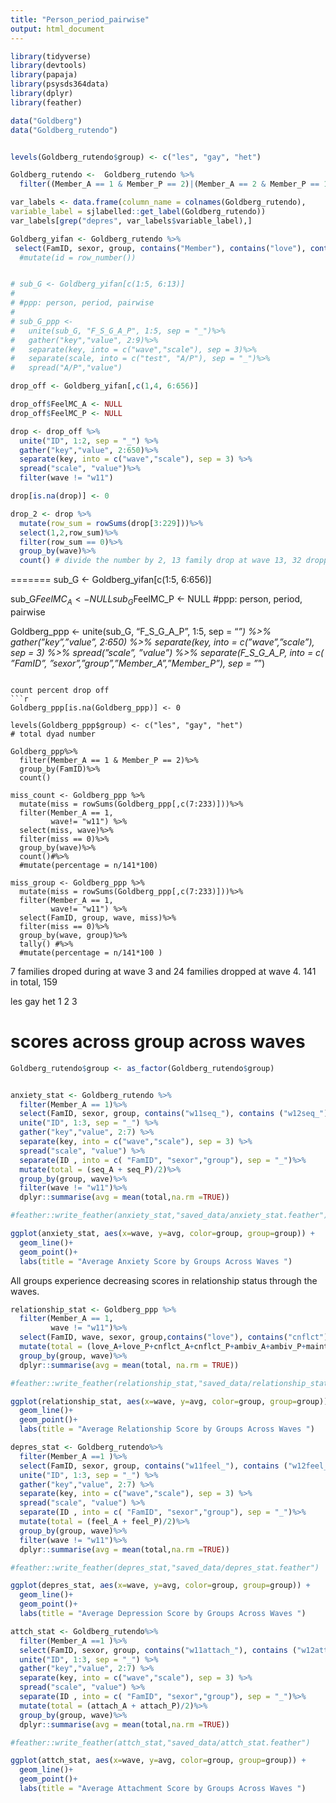 ```yaml
---
title: "Person_period_pairwise"
output: html_document
---
```


```r
library(tidyverse)
library(devtools)
library(papaja)
library(psysds364data)
library(dplyr)
library(feather)
```

```r
data("Goldberg")
data("Goldberg_rutendo")


levels(Goldberg_rutendo$group) <- c("les", "gay", "het")

Goldberg_rutendo <-  Goldberg_rutendo %>%
  filter((Member_A == 1 & Member_P == 2)|(Member_A == 2 & Member_P == 1))

var_labels <- data.frame(column_name = colnames(Goldberg_rutendo),
variable_label = sjlabelled::get_label(Goldberg_rutendo))
var_labels[grep("depres", var_labels$variable_label),]
```


```r
Goldberg_yifan <- Goldberg_rutendo %>%
 select(FamID, sexor, group, contains("Member"), contains("love"), contains("cnflct"), contains("ambiv"), contains("maint"), contains("seq"), contains("attach"), contains("feel"))#%>%
  #mutate(id = row_number())


# sub_G <- Goldberg_yifan[c(1:5, 6:13)]
# 
# #ppp: person, period, pairwise
# 
# sub_G_ppp <- 
#   unite(sub_G, "F_S_G_A_P", 1:5, sep = "_")%>%
#   gather("key","value", 2:9)%>%
#   separate(key, into = c("wave","scale"), sep = 3)%>%
#   separate(scale, into = c("test", "A/P"), sep = "_")%>%
#   spread("A/P","value")
```

```r
drop_off <- Goldberg_yifan[,c(1,4, 6:656)]

drop_off$FeelMC_A <- NULL
drop_off$FeelMC_P <- NULL

drop <- drop_off %>%
  unite("ID", 1:2, sep = "_") %>%
  gather("key","value", 2:650)%>%
  separate(key, into = c("wave","scale"), sep = 3) %>%
  spread("scale", "value")%>%
  filter(wave != "w11")

drop[is.na(drop)] <- 0

drop_2 <- drop %>%
  mutate(row_sum = rowSums(drop[3:229]))%>%
  select(1,2,row_sum)%>%
  filter(row_sum == 0)%>%
  group_by(wave)%>%
  count() # divide the number by 2, 13 family drop at wave 13, 32 dropped at wave 14, however, not everyone who dropped at 13 did not attend 14, see family id 66
```


=======
sub_G <- Goldberg_yifan[c(1:5, 6:656)]

sub_G$FeelMC_A <- NULL
sub_G$FeelMC_P <- NULL
#ppp: person, period, pairwise

Goldberg_ppp <- 
  unite(sub_G, "F_S_G_A_P", 1:5, sep = "_") %>%
  gather("key","value", 2:650) %>%
  separate(key, into = c("wave","scale"), sep = 3) %>%
  spread("scale", "value") %>%
  separate(F_S_G_A_P, into = c( "FamID", "sexor","group","Member_A","Member_P"), sep = "_") 
```

count percent drop off 
```r
Goldberg_ppp[is.na(Goldberg_ppp)] <- 0

levels(Goldberg_ppp$group) <- c("les", "gay", "het")
# total dyad number 

Goldberg_ppp%>%
  filter(Member_A == 1 & Member_P == 2)%>%
  group_by(FamID)%>%
  count()

miss_count <- Goldberg_ppp %>%
  mutate(miss = rowSums(Goldberg_ppp[,c(7:233)]))%>%
  filter(Member_A == 1,
         wave!= "w11") %>%
  select(miss, wave)%>%
  filter(miss == 0)%>%
  group_by(wave)%>%
  count()#%>%
  #mutate(percentage = n/141*100)

miss_group <- Goldberg_ppp %>%
  mutate(miss = rowSums(Goldberg_ppp[,c(7:233)]))%>%
  filter(Member_A == 1,
         wave!= "w11") %>%
  select(FamID, group, wave, miss)%>%
  filter(miss == 0)%>%
  group_by(wave, group)%>%
  tally() #%>%
  #mutate(percentage = n/141*100 )
```

7 families droped during at wave 3 and 24 families dropped at wave 4.
141 in total, 159

les gay het 
  1   2   3


# scores across group across waves

```r

Goldberg_rutendo$group <- as_factor(Goldberg_rutendo$group)


anxiety_stat <- Goldberg_rutendo %>%
  filter(Member_A == 1)%>%
  select(FamID, sexor, group, contains("w11seq_"), contains ("w12seq_"), contains("w13seq_"), contains("w14seq_"))%>%
  unite("ID", 1:3, sep = "_") %>%
  gather("key","value", 2:7) %>%
  separate(key, into = c("wave","scale"), sep = 3) %>%
  spread("scale", "value") %>%
  separate(ID , into = c( "FamID", "sexor","group"), sep = "_")%>%
  mutate(total = (seq_A + seq_P)/2)%>%
  group_by(group, wave)%>%
  filter(wave != "w11")%>%
  dplyr::summarise(avg = mean(total,na.rm =TRUE))

#feather::write_feather(anxiety_stat,"saved_data/anxiety_stat.feather")

ggplot(anxiety_stat, aes(x=wave, y=avg, color=group, group=group)) +
  geom_line()+
  geom_point()+
  labs(title = "Average Anxiety Score by Groups Across Waves ")

```

All groups experience decreasing scores in relationship status through the waves.

```r

relationship_stat <- Goldberg_ppp %>%
  filter(Member_A == 1,
         wave != "w11")%>%
  select(FamID, wave, sexor, group,contains("love"), contains("cnflct"), contains("ambiv"), contains("maint"))%>%
  mutate(total = (love_A+love_P+cnflct_A+cnflct_P+ambiv_A+ambiv_P+maint_A+maint_P)/8)%>%
  group_by(group, wave)%>%
  dplyr::summarise(avg = mean(total, na.rm = TRUE))

#feather::write_feather(relationship_stat,"saved_data/relationship_stat.feather")

ggplot(relationship_stat, aes(x=wave, y=avg, color=group, group=group)) +
  geom_line()+
  geom_point()+
  labs(title = "Average Relationship Score by Groups Across Waves ")

```


```r

depres_stat <- Goldberg_rutendo%>%
  filter(Member_A ==1 )%>%
  select(FamID, sexor, group, contains("w11feel_"), contains ("w12feel_"), contains("w13feel_"), contains("w14feel_"))%>%
  unite("ID", 1:3, sep = "_") %>%
  gather("key","value", 2:7) %>%
  separate(key, into = c("wave","scale"), sep = 3) %>%
  spread("scale", "value") %>%
  separate(ID , into = c( "FamID", "sexor","group"), sep = "_")%>%
  mutate(total = (feel_A + feel_P)/2)%>%
  group_by(group, wave)%>%
  filter(wave != "w11")%>%
  dplyr::summarise(avg = mean(total,na.rm =TRUE))

#feather::write_feather(depres_stat,"saved_data/depres_stat.feather")

ggplot(depres_stat, aes(x=wave, y=avg, color=group, group=group)) +
  geom_line()+
  geom_point()+
  labs(title = "Average Depression Score by Groups Across Waves ")
```

```r

attch_stat <- Goldberg_rutendo%>%
  filter(Member_A ==1 )%>%
  select(FamID, sexor, group, contains("w11attach_"), contains ("w12attach_"), contains("w13attach_"), contains("w14attach_"))%>%
  unite("ID", 1:3, sep = "_") %>%
  gather("key","value", 2:7) %>%
  separate(key, into = c("wave","scale"), sep = 3) %>%
  spread("scale", "value") %>%
  separate(ID , into = c( "FamID", "sexor","group"), sep = "_")%>%
  mutate(total = (attach_A + attach_P)/2)%>%
  group_by(group, wave)%>%
  dplyr::summarise(avg = mean(total,na.rm =TRUE))

#feather::write_feather(attch_stat,"saved_data/attch_stat.feather")

ggplot(attch_stat, aes(x=wave, y=avg, color=group, group=group)) +
  geom_line()+
  geom_point()+
  labs(title = "Average Attachment Score by Groups Across Waves ")

```


